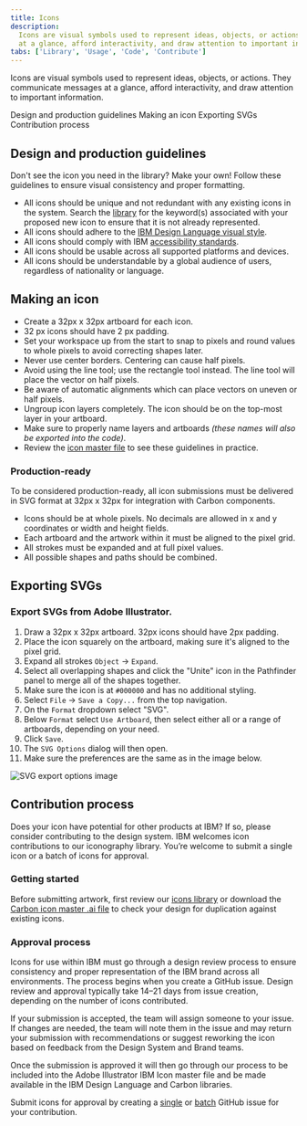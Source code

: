 ```yaml
---
title: Icons
description:
  Icons are visual symbols used to represent ideas, objects, or actions. They communicate messages
  at a glance, afford interactivity, and draw attention to important information.
tabs: ['Library', 'Usage', 'Code', 'Contribute']
---
```


<PageDescription>

Icons are visual symbols used to represent ideas, objects, or actions. They communicate messages at
a glance, afford interactivity, and draw attention to important information.

</PageDescription>

<AnchorLinks>

<AnchorLink>Design and production guidelines</AnchorLink>
<AnchorLink>Making an icon</AnchorLink>
<AnchorLink>Exporting SVGs</AnchorLink>
<AnchorLink>Contribution process</AnchorLink>

</AnchorLinks>

## Design and production guidelines

Don't see the icon you need in the library? Make your own! Follow these guidelines to ensure visual
consistency and proper formatting.

- All icons should be unique and not redundant with any existing icons in the system. Search the
  [library](/elements/icons/library) for the keyword(s) associated with your proposed new icon to
  ensure that it is not already represented.
- All icons should adhere to the
  [IBM Design Language visual style](https://www.ibm.com/design/language/iconography/ui-icons/design).
- All icons should comply with IBM [accessibility standards](/elements/accessibility/overview).
- All icons should be usable across all supported platforms and devices.
- All icons should be understandable by a global audience of users, regardless of nationality or
  language.

## Making an icon

- Create a 32px x 32px artboard for each icon.
- 32 px icons should have 2 px padding.
- Set your workspace up from the start to snap to pixels and round values to whole pixels to avoid
  correcting shapes later.
- Never use center borders. Centering can cause half pixels.
- Avoid using the line tool; use the rectangle tool instead. The line tool will place the vector on
  half pixels.
- Be aware of automatic alignments which can place vectors on uneven or half pixels.
- Ungroup icon layers completely. The icon should be on the top-most layer in your artboard.
- Make sure to properly name layers and artboards _(these names will also be exported into the
  code)_.
- Review the
  [icon master file](https://github.com/carbon-design-system/carbon/tree/v10/packages/icons/master)
  to see these guidelines in practice.

### Production-ready

To be considered production-ready, all icon submissions must be delivered in SVG format at 32px x
32px for integration with Carbon components.

- Icons should be at whole pixels. No decimals are allowed in x and y coordinates or width and
  height fields.
- Each artboard and the artwork within it must be aligned to the pixel grid.
- All strokes must be expanded and at full pixel values.
- All possible shapes and paths should be combined.

## Exporting SVGs

### Export SVGs from Adobe Illustrator.

1. Draw a 32px x 32px artboard. 32px icons should have 2px padding.
2. Place the icon squarely on the artboard, making sure it's aligned to the pixel grid.
3. Expand all strokes `Object` → `Expand`.
4. Select all overlapping shapes and click the "Unite" icon in the Pathfinder panel to merge all of
   the shapes together.
5. Make sure the icon is at `#000000` and has no additional styling.
6. Select `File` → `Save a Copy...` from the top navigation.
7. On the `Format` dropdown select "SVG".
8. Below `Format` select `Use Artboard`, then select either all or a range of artboards, depending
   on your need.
9. Click `Save`.
10. The `SVG Options` dialog will then open.
11. Make sure the preferences are the same as in the image below.

<Grid>
<Column md={6} lg={6}>

![SVG export options image](/elements/pictograms/iconography-contribution-exportsvgfromai.png)

</Column>
</Grid>

## Contribution process

Does your icon have potential for other products at IBM? If so, please consider contributing to the
design system. IBM welcomes icon contributions to our iconography library. You’re welcome to submit
a single icon or a batch of icons for approval.

### Getting started

Before submitting artwork, first review our
[icons library](https://www.carbondesignsystem.com/elements/icons/library/) or download the
[Carbon icon master .ai file](https://github.com/carbon-design-system/carbon/tree/v10/packages/icons/master)
to check your design for duplication against existing icons.

### Approval process

Icons for use within IBM must go through a design review process to ensure consistency and proper
representation of the IBM brand across all environments. The process begins when you create a GitHub
issue. Design review and approval typically take 14–21 days from issue creation, depending on the
number of icons contributed.

If your submission is accepted, the team will assign someone to your issue. If changes are needed,
the team will note them in the issue and may return your submission with recommendations or suggest
reworking the icon based on feedback from the Design System and Brand teams.

Once the submission is approved it will then go through our process to be included into the Adobe
Illustrator IBM Icon master file and be made available in the IBM Design Language and Carbon
libraries.

Submit icons for approval by creating a
[single](https://github.ibm.com/brand/ui-icons/issues/new?assignees=&labels=&template=single-ui-icon-approval.md&title=%5Bui-icon%5D)
or
[batch](https://github.ibm.com/brand/ui-icons/issues/new?assignees=&labels=&template=batch-ui-icon-approval-request.md&title=%5Bui-icon-batch%5D)
GitHub issue for your contribution.
